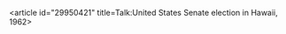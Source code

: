 <article id="29950421" title=Talk:United States Senate election in Hawaii, 1962>
	<talkpage id="29950421" title="Talk:United States Senate election in Hawaii, 1962">
{{WikiProjectBannerShell|1=
{{WikiProject Elections and Referendums}}
{{WikiProject United States|class=Redirect|importance=NA|USGov=Yes|USGov-importance=NA}}
{{WikiProject Hawaii|class=Redirect}}
}}
	</talkpage>
</article>